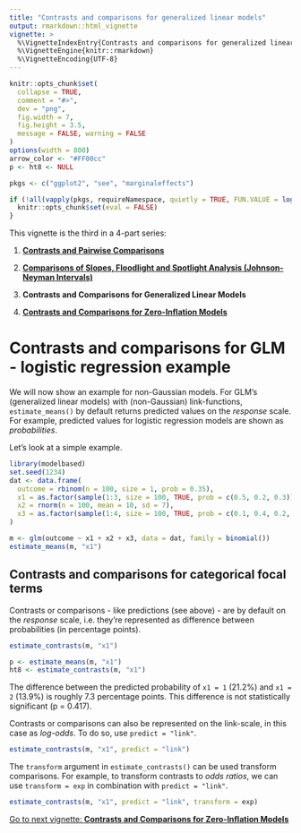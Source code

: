 ```yaml
---
title: "Contrasts and comparisons for generalized linear models"
output: rmarkdown::html_vignette
vignette: >
  %\VignetteIndexEntry{Contrasts and comparisons for generalized linear models}
  %\VignetteEngine{knitr::rmarkdown}
  %\VignetteEncoding{UTF-8}
---
```


```r
knitr::opts_chunk$set(
  collapse = TRUE,
  comment = "#>",
  dev = "png",
  fig.width = 7,
  fig.height = 3.5,
  message = FALSE, warning = FALSE
)
options(width = 800)
arrow_color <- "#FF00cc"
p <- ht8 <- NULL

pkgs <- c("ggplot2", "see", "marginaleffects")

if (!all(vapply(pkgs, requireNamespace, quietly = TRUE, FUN.VALUE = logical(1L)))) {
  knitr::opts_chunk$set(eval = FALSE)
}
```


This vignette is the third in a 4-part series:

1. [**Contrasts and Pairwise Comparisons**](https://easystats.github.io/modelbased/articles/introduction_comparisons_1.html)

2. [**Comparisons of Slopes, Floodlight and Spotlight Analysis (Johnson-Neyman Intervals)**](https://easystats.github.io/modelbased/articles/introduction_comparisons_2.html)

3. **Contrasts and Comparisons for Generalized Linear Models**

4. [**Contrasts and Comparisons for Zero-Inflation Models**](https://easystats.github.io/modelbased/articles/introduction_comparisons_4.html)


# Contrasts and comparisons for GLM - logistic regression example

We will now show an example for non-Gaussian models. For GLM's (generalized linear models) with (non-Gaussian) link-functions, `estimate_means()` by default returns predicted values on the *response* scale. For example, predicted values for logistic regression models are shown as *probabilities*.

Let's look at a simple example.

```r
library(modelbased)
set.seed(1234)
dat <- data.frame(
  outcome = rbinom(n = 100, size = 1, prob = 0.35),
  x1 = as.factor(sample(1:3, size = 100, TRUE, prob = c(0.5, 0.2, 0.3))),
  x2 = rnorm(n = 100, mean = 10, sd = 7),
  x3 = as.factor(sample(1:4, size = 100, TRUE, prob = c(0.1, 0.4, 0.2, 0.3)))
)

m <- glm(outcome ~ x1 + x2 + x3, data = dat, family = binomial())
estimate_means(m, "x1")
```

## Contrasts and comparisons for categorical focal terms

Contrasts or comparisons - like predictions (see above) - are by default on the *response* scale, i.e. they're represented as difference between probabilities (in percentage points).

```r
estimate_contrasts(m, "x1")
```

```r
p <- estimate_means(m, "x1")
ht8 <- estimate_contrasts(m, "x1")
```

The difference between the predicted probability of `x1 = 1` (21.2%) and `x1 = 2` (13.9%) is roughly 7.3 percentage points. This difference is not statistically significant (p = 0.417).

Contrasts or comparisons can also be represented on the link-scale, in this case as _log-odds_. To do so, use `predict = "link"`.

```r
estimate_contrasts(m, "x1", predict = "link")
```

The `transform` argument in `estimate_contrasts()` can be used transform comparisons. For example, to transform contrasts to _odds ratios_, we can use `transform = exp` in combination with `predict = "link"`.

```r
estimate_contrasts(m, "x1", predict = "link", transform = exp)
```

[Go to next vignette: **Contrasts and Comparisons for Zero-Inflation Models**](https://easystats.github.io/modelbased/articles/introduction_comparisons_4.html)

